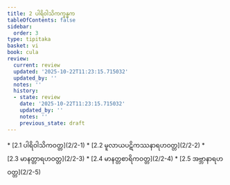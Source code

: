 ```yaml
---
title: 2 ပါရိဝါသိကက္ခန္ဓက
tableOfContents: false
sidebar:
  order: 3
type: tipitaka
basket: vi
book: cula
review:
  current: review
  updated: '2025-10-22T11:23:15.715032'
  updated_by: ''
  notes: ''
  history:
  - state: review
    date: '2025-10-22T11:23:15.715032'
    updated_by: ''
    notes: ''
    previous_state: draft
---
```



<ReviewStatus review={frontmatter.review} showDetails={true} />

<HypothesisAnnotation frontmatter={frontmatter} />

<DynamicBreadcrumb />



<TableOfContents book="cula" section="2">
* [2.1 ပါရိဝါသိကဝတ္တ](2/2-1)
* [2.2 မူလာယပဋိကဿနာရဟဝတ္တ](2/2-2)
* [2.3 မာနတ္တာရဟဝတ္တ](2/2-3)
* [2.4 မာနတ္တစာရိကဝတ္တ](2/2-4)
* [2.5 အဗ္ဘာနာရဟဝတ္တ](2/2-5)
</TableOfContents>